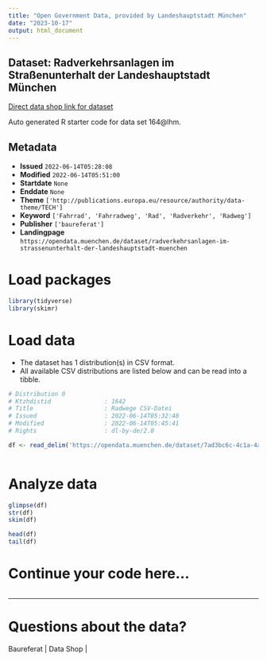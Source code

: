 ```yaml
---
title: "Open Government Data, provided by Landeshauptstadt München"
date: "2023-10-17"
output: html_document
---
```


## Dataset: Radverkehrsanlagen im Straßenunterhalt der Landeshauptstadt München

[Direct data shop link for dataset](https://opendata.muenchen.de/dataset/radverkehrsanlagen-im-strassenunterhalt-der-landeshauptstadt-muenchen)

Auto generated R starter code for data set 164@lhm.

## Metadata

- **Issued** `2022-06-14T05:28:08`
- **Modified** `2022-06-14T05:51:00`
- **Startdate** `None`
- **Enddate** `None`
- **Theme** `['http://publications.europa.eu/resource/authority/data-theme/TECH']`
- **Keyword** `['Fahrrad', 'Fahrradweg', 'Rad', 'Radverkehr', 'Radweg']`
- **Publisher** `['baureferat']`
- **Landingpage** `https://opendata.muenchen.de/dataset/radverkehrsanlagen-im-strassenunterhalt-der-landeshauptstadt-muenchen`


# Load packages

```r

library(tidyverse)
library(skimr)

```

# Load data

-   The dataset has 1 distribution(s) in CSV format.
-   All available CSV distributions are listed below and can be read into a tibble.

```r

# Distribution 0
# Ktzhdistid               : 1642
# Title                    : Radwege CSV-Datei
# Issued                   : 2022-06-14T05:32:48
# Modified                 : 2022-06-14T05:45:41
# Rights                   : dl-by-de/2.0

df <- read_delim('https://opendata.muenchen.de/dataset/7ad3bc6c-4c1a-4a63-9cb2-0d613f5b69fa/resource/14977232-94f3-4cdb-94fc-1e709698ba3f/download/radwege_t2.csv')



```

# Analyze data

```r

glimpse(df)
str(df)
skim(df)

head(df)
tail(df)

```

# Continue your code here...

```r

```

------------------------------------------------------------------------

# Questions about the data?

Baureferat | Data Shop | 
